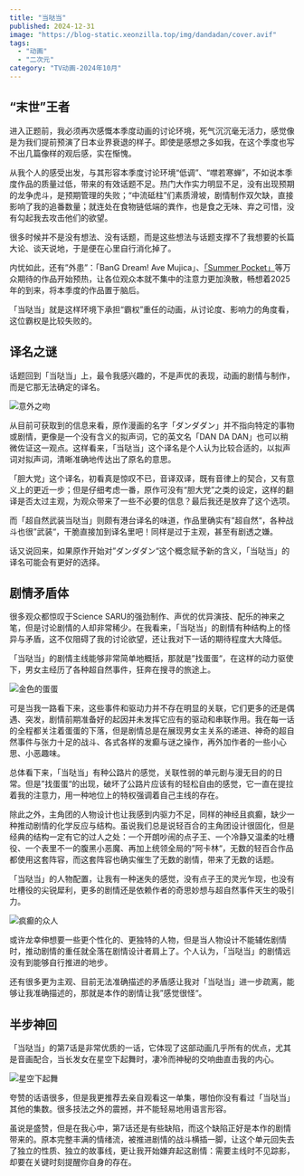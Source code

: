 ```yaml
---
title: "当哒当"
published: 2024-12-31
image: "https://blog-static.xeonzilla.top/img/dandadan/cover.avif"
tags:
  - "动画"
  - "二次元"
category: "TV动画-2024年10月"
---
```

## “末世”王者
进入正题前，我必须再次感慨本季度动画的讨论环境，死气沉沉毫无活力，感觉像是为我们提前预演了日本业界衰退的样子。即使是感想之多如我，在这个季度也写不出几篇像样的观后感，实在惭愧。

从我个人的感受出发，与其形容本季度讨论环境“低调”、“噤若寒蝉”，不如说本季度作品的质量过低，带来的有效话题不足。热门大作实力明显不足，没有出现预期的龙争虎斗，是预期管理的失败；“中流砥柱”们素质滑坡，剧情制作双欠缺，直接影响了我的追番数量；就连处在食物链低端的粪作，也是食之无味、弃之可惜，没有勾起我去攻击他们的欲望。

很多时候并不是没有想法、没有话题，而是这些想法与话题支撑不了我想要的长篇大论、谈天说地，于是便在心里自行消化掉了。

内忧如此，还有”外患”：「BanG Dream! Ave Mujica」、[「Summer Pocket」](/posts/summer_pockets/)等万众期待的作品开始预热，让各位观众本就不集中的注意力更加涣散，畅想着2025年的到来，将本季度的作品置于脑后。

「当哒当」就是这样环境下承担“霸权”重任的动画，从讨论度、影响力的角度看，这位霸权是比较失败的。

## 译名之谜
话题回到「当哒当」上，最令我感兴趣的，不是声优的表现，动画的剧情与制作，而是它那无法确定的译名。

![意外之吻](https://blog-static.xeonzilla.top/img/dandadan/01.avif "意外之吻")

从目前可获取到的信息来看，原作漫画的名字「ダンダダン」并不指向特定的事物或剧情，更像是一个没有含义的拟声词，它的英文名「DAN DA DAN」也可以稍微佐证这一观点。这样看来，「当哒当」这个译名是个人认为比较合适的，以拟声词对拟声词，清晰准确地传达出了原名的意思。

「胆大党」这个译名，初看真是惊叹不已，音译双译，既有音律上的契合，又有意义上的更近一步；但是仔细考虑一番，原作可没有“胆大党”之类的设定，这样的翻译是否太过主观，为观众带来了一些不必要的信息？最后我还是放弃了这个选项。

而「超自然武装当哒当」则颇有港台译名的味道，作品里确实有”超自然“，各种战斗也很”武装“，干脆直接加到译名里吧！同样是过于主观，甚至有剧透之嫌。

话又说回来，如果原作开始对”ダンダダン“这个概念赋予新的含义，「当哒当」的译名可能会有更好的选择。

## 剧情矛盾体
很多观众都惊叹于Science SARU的强劲制作、声优的优异演技、配乐的神来之笔，但是讨论剧情的人却非常稀少。在我看来，「当哒当」的剧情有种结构上的怪异与矛盾，这不仅阻碍了我的讨论欲望，还让我对下一话的期待程度大大降低。

「当哒当」的剧情主线能够非常简单地概括，那就是”找蛋蛋“，在这样的动力驱使下，男女主经历了各种超自然事件，狂奔在搜寻的旅途上。

![金色的蛋蛋](https://blog-static.xeonzilla.top/img/dandadan/02.avif "金色的蛋蛋")

可是当我一路看下来，这些事件和驱动力并不存在明显的关联，它们更多的还是偶遇、突发，剧情前期准备好的起因并未发挥它应有的驱动和串联作用。我在每一话的全程都关注着蛋蛋的下落，但是剧情总是在展现男女主关系的递进、神奇的超自然事件与张力十足的战斗、各式各样的发癫与谜之操作，再外加作者的一些小心思、小恶趣味。

总体看下来，「当哒当」有种公路片的感觉，关联性弱的单元剧与漫无目的的日常。但是”找蛋蛋“的出现，破坏了公路片应该有的轻松自由的感觉，它一直在提拉着我的注意力，用一种地位上的特权强调着自己主线的存在。

除此之外，主角团的人物设计也让我感到内驱力不足，同样的神经且疯癫，缺少一种推动剧情的化学反应与结构。虽说我们总是说轻百合的主角团设计很固化，但是经典的结构一定有它的过人之处：一个开朗吵闹的点子王、一个冷静又温柔的吐槽役、一个表里不一的腹黑小恶魔、再加上统领全局的”阿卡林“，无数的轻百合作品都使用这套阵容，而这套阵容也确实催生了无数的剧情，带来了无数的话题。

「当哒当」的人物配置，让我有一种迷失的感觉，没有点子王的灵光乍现，也没有吐槽役的尖锐犀利，更多的剧情还是依赖作者的奇思妙想与超自然事件天生的吸引力。

![疯癫的众人](https://blog-static.xeonzilla.top/img/dandadan/03.avif "疯癫的众人")

或许龙幸伸想要一些更个性化的、更独特的人物，但是当人物设计不能辅佐剧情时，推动剧情的重任就全落在剧情设计者肩上了。个人认为，「当哒当」的剧情远没有到能够自行推进的地步。

还有很多更为主观、目前无法准确描述的矛盾感让我对「当哒当」进一步疏离，能够让我准确描述的，那就是本作的剧情让我”感觉很怪“。

## 半步神回
「当哒当」的第7话是非常优质的一话，它体现了这部动画几乎所有的优点，尤其是音画配合，当长发女在星空下起舞时，凄冷而神秘的交响曲直击我的内心。

![星空下起舞](https://blog-static.xeonzilla.top/img/dandadan/04.avif "星空下起舞")

夸赞的话语很多，但是我更推荐去亲自观看这一单集，哪怕你没有看过「当哒当」其他的集数。很多技法之外的震撼，并不能轻易地用语言形容。

虽说是盛赞，但是在我心中，第7话还是有些缺陷，而这个缺陷正好是本作的剧情带来的。原本完整丰满的情绪流，被推进剧情的战斗横插一脚，让这个单元回失去了独立的性质、独立的故事线，更让我开始嫌弃起这剧情：需要主线时不见踪影，却要在关键时刻提醒你自身的存在。
